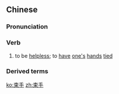 ==Chinese==
{{zh-forms}}

===Pronunciation===
{{zh-pron
|m=shùshǒu
|c=cuk1 sau2
|mn=qz,xm,zz:sok-chhiú
|cat=v
}}

===Verb===
{{zh-verb}}

# to be [[helpless]]; to [[have]] [[one's]] [[hands]] [[tied]]

===Derived terms===
{{zh-der|束手待斃|束手無策}}

[[ko:束手]]
[[zh:束手]]